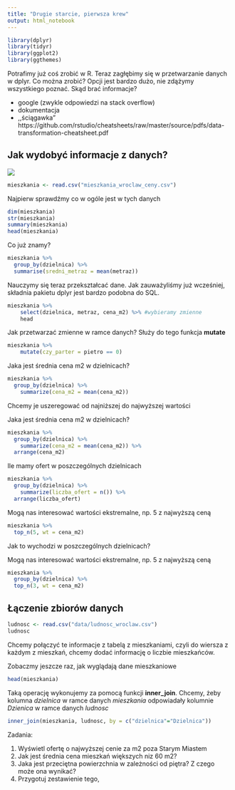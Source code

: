 ```yaml
---
title: "Drugie starcie, pierwsza krew"
output: html_notebook
---
```



```r
library(dplyr)
library(tidyr)
library(ggplot2)
library(ggthemes)
```

Potrafimy już coś zrobić w R. Teraz zagłębimy się w przetwarzanie danych
w dplyr. Co można zrobić? Opcji jest bardzo dużo, nie zdążymy wszystkiego poznać.
Skąd brać informacje?

* google (zwykle odpowiedzi na stack overflow)
* dokumentacja
* ,,ściągawka" https://github.com/rstudio/cheatsheets/raw/master/source/pdfs/data-transformation-cheatsheet.pdf

## Jak wydobyć informacje z danych?

<img src="schemat_przetwarzanie_danych.png">

```r
mieszkania <- read.csv("mieszkania_wroclaw_ceny.csv")
```

Najpierw sprawdźmy co w ogóle jest w tych danych

```r
dim(mieszkania)
str(mieszkania)
summary(mieszkania)
head(mieszkania)
```


Co już znamy?

```r
mieszkania %>% 
  group_by(dzielnica) %>%
  summarise(sredni_metraz = mean(metraz))
```

Nauczymy się teraz przekształcać dane. Jak zauważyliśmy już wcześniej,
składnia pakietu dplyr jest bardzo podobna do SQL.

```r
mieszkania %>% 
	select(dzielnica, metraz, cena_m2) %>% #wybieramy zmienne
	head
```

Jak przetwarzać zmienne w ramce danych? Służy do tego funkcja **mutate**

```r
mieszkania %>% 
	mutate(czy_parter = pietro == 0)
```

Jaka jest średnia cena m2 w dzielnicach?

```r
mieszkania %>% 
  group_by(dzielnica) %>%
	summarize(cena_m2 = mean(cena_m2))
```

Chcemy je uszeregować od najniższej do najwyższej wartości

Jaka jest średnia cena m2 w dzielnicach?

```r
mieszkania %>% 
  group_by(dzielnica) %>%
	summarize(cena_m2 = mean(cena_m2)) %>%
  arrange(cena_m2)
```

Ile mamy ofert w poszczególnych dzielnicach

```r
mieszkania %>% 
  group_by(dzielnica) %>%
	summarize(liczba_ofert = n()) %>%
  arrange(liczba_ofert)
```

Mogą nas interesować wartości ekstremalne, np. 5 z najwyższą ceną

```r
mieszkania %>% 
  top_n(5, wt = cena_m2)
```

Jak to wychodzi w poszczególnych dzielnicach?

Mogą nas interesować wartości ekstremalne, np. 5 z najwyższą ceną

```r
mieszkania %>% 
  group_by(dzielnica) %>%
  top_n(3, wt = cena_m2)
```


## Łączenie zbiorów danych

```r
ludnosc <- read.csv("data/ludnosc_wroclaw.csv")
ludnosc
```

Chcemy połączyć te informacje z tabelą z mieszkaniami, czyli do wiersza 
z każdym z mieszkań, chcemy dodać informację o liczbie mieszkańców.

Zobaczmy jeszcze raz, jak wyglądają dane mieszkaniowe

```r
head(mieszkania)
```


Taką operację wykonujemy za pomocą funkcji **inner_join**. Chcemy, żeby
kolumna *dzielnica* w ramce danych *mieszkania* odpowiadały kolumnie
*Dzienica* w ramce danych *ludnosc*

```r
inner_join(mieszkania, ludnosc, by = c("dzielnica"="Dzielnica"))
```



Zadania:

1. Wyświetl ofertę o najwyższej cenie za m2 poza Starym Miastem
2. Jak jest średnia cena mieszkań większych niz 60 m2?
3. Jaka jest przeciętna powierzchnia w zależności od piętra? Z czego może ona wynikać?
4. Przygotuj zestawienie tego, 
